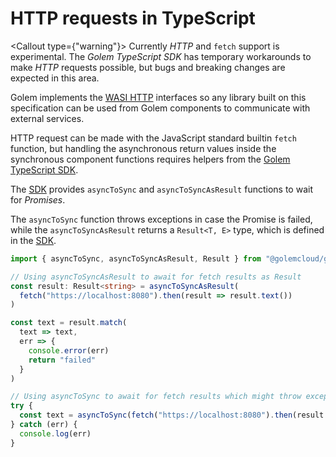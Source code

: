 
# HTTP requests in TypeScript

<Callout type={"warning"}>
  Currently _HTTP_ and `fetch` support is experimental. The _Golem TypeScript SDK_ has temporary
  workarounds to make _HTTP_ requests possible, but bugs and breaking changes are expected in this
  area.
</Callout>

Golem implements the [WASI HTTP](https://github.com/WebAssembly/wasi-http) interfaces so any library built on this specification can be used from Golem components to communicate with external services.

HTTP request can be made with the JavaScript standard builtin `fetch` function, but handling the asynchronous return values inside the synchronous component functions requires helpers from the [Golem TypeScript SDK](/docs/experimental-languages/ts-language-guide/golem-ts-sdk).

The [SDK](https://github.com/golemcloud/golem-ts) provides `asyncToSync` and `asyncToSyncAsResult` functions to wait for _Promises_.

The `asyncToSync` function throws exceptions in case the Promise is failed, while the `asyncToSyncAsResult` returns a `Result<T, E>` type, which is defined in the [SDK](https://github.com/golemcloud/golem-ts).

```typescript
import { asyncToSync, asyncToSyncAsResult, Result } from "@golemcloud/golem-ts"

// Using asyncToSyncAsResult to await for fetch results as Result
const result: Result<string> = asyncToSyncAsResult(
  fetch("https://localhost:8080").then(result => result.text())
)

const text = result.match(
  text => text,
  err => {
    console.error(err)
    return "failed"
  }
)

// Using asyncToSync to await for fetch results which might throw exceptions in case of errors
try {
  const text = asyncToSync(fetch("https://localhost:8080").then(result => result.text()))
} catch (err) {
  console.log(err)
}
```
